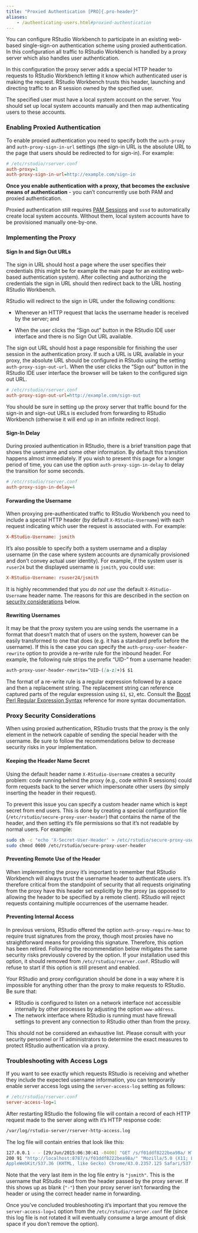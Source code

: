 ```yaml
---
title: "Proxied Authentication [PRO]{.pro-header}"
aliases:
	- /authenticating-users.html#proxied-authentication
---
```


You can configure RStudio Workbench to participate in an existing web-based single-sign-on authentication scheme using proxied authentication. In this configuration all traffic to RStudio Workbench is handled by a proxy server which also handles user authentication. 

In this configuration the proxy server adds a special HTTP header to requests to RStudio Workbench letting it know which authenticated user is making the request. RStudio Workbench trusts this header, launching and directing traffic to an R session owned by the specified user.

The specified user must have a local system account on the server. You should set up local system accounts manually and then map authenticating users to these accounts.

### Enabling Proxied Authentication

To enable proxied authentication you need to specify both the `auth-proxy` and `auth-proxy-sign-in-url` settings (the sign-in URL is the absolute URL to the page that users should be redirected to for sign-in). For example:



```ini
# /etc/rstudio/rserver.conf
auth-proxy=1
auth-proxy-sign-in-url=http://example.com/sign-in
```

::: {.callout-important}
**Once you enable authentication with a proxy, that becomes the exclusive means of authentication** - you can't concurrently use both PAM and proxied authentication.
:::

::: {.callout-important}
Proxied authentication still requires [PAM Sessions](../r_sessions/pam_sessions.html) and `sssd` to automatically create local system accounts. Without them, local system accounts have to be provisioned manually one-by-one.
:::


### Implementing the Proxy

#### Sign In and Sign Out URLs

The sign in URL should host a page where the user specifies their credentials (this might be for example the main page for an existing web-based authentication system). After collecting and authorizing the credentials the sign in URL should then redirect back to the URL hosting RStudio Workbench.

RStudio will redirect to the sign in URL under the following conditions:

- Whenever an HTTP request that lacks the username header is received by the server; and

- When the user clicks the "Sign out" button in the RStudio IDE user interface and there is no Sign Out URL available.

The sign out URL should host a page responsible for finishing the user session in the authentication proxy. If such a URL is URL available in your proxy, the absolute URL should be configured in RStudio using the setting `auth-proxy-sign-out-url`. When the user clicks the "Sign out" button in the RStudio IDE user interface the browser will be taken to the configured sign out URL.

```ini
# /etc/rstudio/rserver.conf
auth-proxy-sign-out-url=http://example.com/sign-out
```

You should be sure in setting up the proxy server that traffic bound for the sign-in and sign-out URLs is excluded from forwarding to RStudio Workbench (otherwise it will end up in an infinite redirect loop).

#### Sign-In Delay

During proxied authentication in RStudio, there is a brief transition page that shows the username and some other information. By default this transition happens almost immediately. If you wish to present this page for a longer period of time, you can use the option `auth-proxy-sign-in-delay` to delay the transition for some seconds.



```ini
# /etc/rstudio/rserver.conf
auth-proxy-sign-in-delay=4
```

#### Forwarding the Username

When proxying pre-authenticated traffic to RStudio Workbench you need to include a special HTTP header (by default `X-RStudio-Username`) with each request indicating which user the request is associated with. For example:

```ini
X-RStudio-Username: jsmith
```

It's also possible to specify both a system username and a display username (in the case where system accounts are dynamically provisioned and don't convey actual user identity). For example, if the system user is `ruser24` but the displayed username is `jsmith`, you could use:

```ini
X-RStudio-Username: rsuser24/jsmith
```

::: {.callout-note}
It is highly recommended that you *do not use* the default `X-RStudio-Username` header name. The reasons for this are described in the section on [security considerations](#proxy-security-considerations) below.
:::

#### Rewriting Usernames

It may be that the proxy system you are using sends the username in a format that doesn't match that of users on the system, however can be easily transformed to one that does (e.g. it has a standard prefix before the username). If this is the case you can specify the `auth-proxy-user-header-rewrite` option to provide a re-write rule for the inbound header. For example, the following rule strips the prefix "UID-" from a username header:

```markdown
auth-proxy-user-header-rewrite=^UID-([a-z]+)$ $1
```

The format of a re-write rule is a regular expression followed by a space and then a replacement string. The replacement string can reference captured parts of the regular expression using `$1`, `$2`, etc. Consult the [Boost Perl Regular Expression Syntax](https://www.boost.org/doc/libs/1_64_0/libs/regex/doc/html/boost_regex/syntax/perl_syntax.html) reference for more syntax documentation.

### Proxy Security Considerations

When using proxied authentication, RStudio trusts that the proxy is the only element in the network capable of sending the special header with the username. Be sure to follow the recommendations below to decrease security risks in your implementation.


#### Keeping the Header Name Secret

Using the default header name `X-RStudio-Username` creates a security problem: code running behind the proxy (e.g., code within R sessions) could form requests back to the server which impersonate other users (by simply inserting the header in their request).

To prevent this issue you can specify a custom header name which is kept secret from end users. This is done by creating a special configuration file (`/etc/rstudio/secure-proxy-user-header`) that contains the name of the header, and then setting it's file permissions so that it's not readable by normal users. For example:

```bash
sudo sh -c "echo 'X-Secret-User-Header' > /etc/rstudio/secure-proxy-user-header"
sudo chmod 0600 /etc/rstudio/secure-proxy-user-header
```

#### Preventing Remote Use of the Header

When implementing the proxy it's important to remember that RStudio Workbench will always trust the username header to authenticate users. It's therefore critical from the standpoint of security that all requests originating from the proxy have this header set explicitly by the proxy (as opposed to allowing the header to be specified by a remote client). RStudio will reject requests containing multiple occurrences of the username header.

#### Preventing Internal Access

::: {.callout-note}
In previous versions, RStudio offered the option `auth-proxy-require-hmac` to require trust signatures from the proxy, though most proxies have no straightforward means for providing this signature. Therefore, this option has been retired. Following the recommendation below mitigates the same security risks previously covered by the option. If your installation used this option, it should removed from `/etc/rstudio/rserver.conf`. RStudio will refuse to start if this option is still present and enabled.
:::


Your RStudio and proxy configuration should be done in a way where it is impossible for anything other than the proxy to make requests to RStudio. Be sure that:

- RStudio is configured to listen on a network interface not accessible internally by other processes by adjusting the option `www-address`.
- The network interface where RStudio is running must have firewall settings to prevent any connection to RStudio other than from the proxy.

::: {.callout-important}
This should not be considered an exhaustive list. Please consult with your security personnel or IT administrators to determine the exact measures to protect RStudio authentication via a proxy.
:::

### Troubleshooting with Access Logs

If you want to see exactly which requests RStudio is receiving and whether they include the expected username information, you can temporarily enable server access logs using the `server-access-log` setting as follows:

```ini
# /etc/rstudio/rserver.conf
server-access-log=1
```

After restarting RStudio the following file will contain a record of each HTTP request made to the server along with it's HTTP response code:

```bash
/var/log/rstudio-server/rserver-http-access.log
```

The log file will contain entries that look like this:

```bash
127.0.0.1 - - [29/Jun/2015:06:30:41 -0400] "GET /s/f01ddf8222bea98a/ HTTP/1.1"
200 91 "http://localhost:8787/s/f01ddf8222bea98a/" "Mozilla/5.0 (X11; Linux x86_64)
AppleWebKit/537.36 (KHTML, like Gecko) Chrome/43.0.2357.125 Safari/537.36" "jsmith"
```

Note that the very last item in the log file entry is `"jsmith"`. This is the username that RStudio read from the header passed by the proxy server. If this shows up as blank (`"-"`) then your proxy server isn't forwarding the header or using the correct header name in forwarding.

::: {.callout-important}
Once you've concluded troubleshooting it's important that you remove the `server-access-log=1` option from the `/etc/rstudio/rserver.conf` file (since this log file is not rotated it will eventually consume a large amount of disk space if you don't remove the option).
:::


